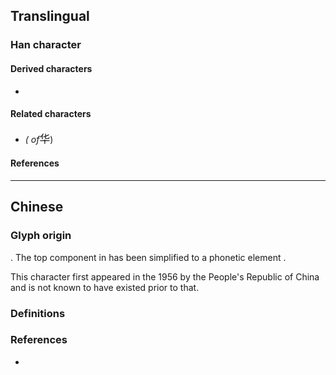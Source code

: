 {{also|華}}
{{character info}}
==Translingual==
{{stroke order|strokes=6}}

===Han character===
{{Han char|rn=24|rad=十|as=04|sn=6|four=24401|canj=OPJ|ids=⿱化十}}

====Derived characters====
* {{l|mul|[[哗]], [[𫰡]], [[㟆]], [[𫺆]], [[𫼧]], [[骅]], [[晔]], [[桦]], [[烨]], [[𮧵]], [[𬑓]], [[铧]], [[𮕽]], [[𫚘]], [[𫖇]], [[𪉊]]}}

====Related characters====
* {{l|mul|[[華]]}} ''({{w|Traditional Chinese|Traditional form}} of ''<big>华</big>)

====References====
{{Han ref|kx=0156.221|hdz=10060.170|uh=534E}}

----

==Chinese==

===Glyph origin===
{{Han compound|化|十|c1=p|c2=s|t2=stalk and leaves|ls=psc|no_och1=1}}. The top component in {{l|zh|華}} has been simplified to a phonetic element {{l|zh|化}}.

This character first appeared in the 1956 {{w|Chinese Character Simplification Scheme}} by the People's Republic of China<!-- Refer https://zh.wikisource.org/wiki/漢字簡化方案 --> and is not known to have existed prior to that.

===Definitions===
{{zh-see|華}} <!-- Not a variant form of 华 as Dictionary of Chinese Character Variants cites 大陸《簡化字總表．第二表》 and 《中日朝漢字字形對照》 as source of reference -->

===References===
* {{R:twedu|A03503-020}}